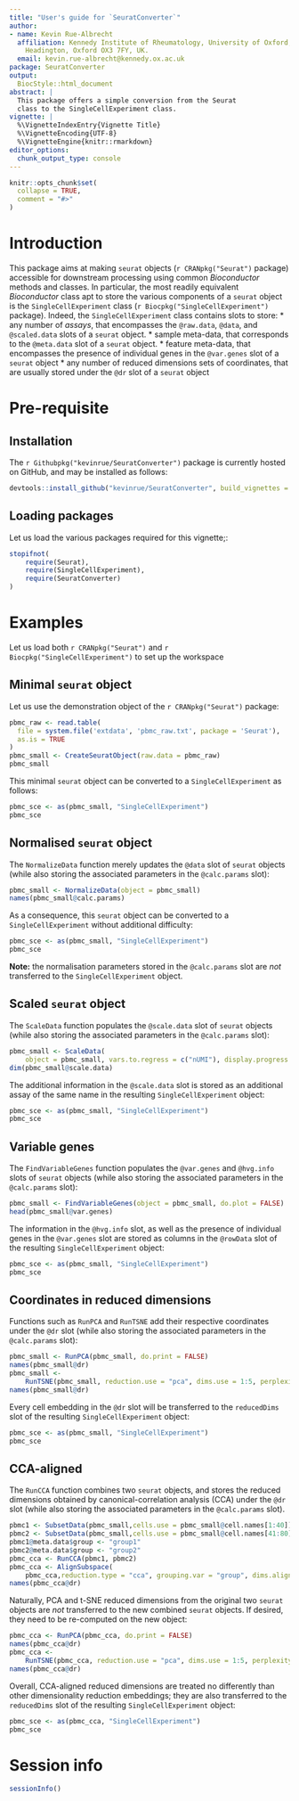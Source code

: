 ```yaml
---
title: "User's guide for `SeuratConverter`"
author:
- name: Kevin Rue-Albrecht
  affiliation: Kennedy Institute of Rheumatology, University of Oxford,
    Headington, Oxford OX3 7FY, UK.
  email: kevin.rue-albrecht@kennedy.ox.ac.uk
package: SeuratConverter
output:
  BiocStyle::html_document
abstract: |
  This package offers a simple conversion from the Seurat
  class to the SingleCellExperiment class.
vignette: |
  %\VignetteIndexEntry{Vignette Title}
  %\VignetteEncoding{UTF-8}
  %\VignetteEngine{knitr::rmarkdown}
editor_options: 
  chunk_output_type: console
---
```


```r
knitr::opts_chunk$set(
  collapse = TRUE,
  comment = "#>"
)
```

# Introduction

This package aims at making `seurat` objects (`r CRANpkg("Seurat")` package)
accessible for downstream
processing using common _Bioconductor_ methods and classes.
In particular, the most readily equivalent _Bioconductor_ class apt
to store the various components of a `seurat` object is the
`SingleCellExperiment` class (`r Biocpkg("SingleCellExperiment")` package).
Indeed, the `SingleCellExperiment` class contains slots to store:
* any number of _assays_, that encompasses the `@raw.data`, `@data`, and
    `@scaled.data` slots of a `seurat` object.
* sample meta-data, that corresponds to the `@meta.data` slot of a `seurat`
    object.
* feature meta-data, that encompasses the presence of individual genes in the
    `@var.genes` slot of a `seurat` object
* any number of reduced dimensions sets of coordinates, that are usually
    stored under the `@dr` slot of a `seurat` object

# Pre-requisite

## Installation

The `r Githubpkg("kevinrue/SeuratConverter")` package is currently hosted
on GitHub, and may be installed as follows:

```r
devtools::install_github("kevinrue/SeuratConverter", build_vignettes = TRUE)
```

## Loading packages

Let us load the various packages required for this vignette;:

```r
stopifnot(
    require(Seurat),
    require(SingleCellExperiment),
    require(SeuratConverter)
)
```

# Examples

Let us load both `r CRANpkg("Seurat")` and `r Biocpkg("SingleCellExperiment")`
to set up the workspace

## Minimal `seurat` object

Let us use the demonstration object of the `r CRANpkg("Seurat")` package:

```r
pbmc_raw <- read.table(
  file = system.file('extdata', 'pbmc_raw.txt', package = 'Seurat'),
  as.is = TRUE
)
pbmc_small <- CreateSeuratObject(raw.data = pbmc_raw)
pbmc_small
```

This minimal `seurat` object can be converted to a `SingleCellExperiment`
as follows:

```r
pbmc_sce <- as(pbmc_small, "SingleCellExperiment")
pbmc_sce
```

## Normalised `seurat` object

The `NormalizeData` function merely updates the `@data` slot of `seurat`
objects (while also storing the associated parameters in
the `@calc.params` slot):

```r
pbmc_small <- NormalizeData(object = pbmc_small)
names(pbmc_small@calc.params)
```

As a consequence, this `seurat` object can be converted to a
`SingleCellExperiment` without additional difficulty:

```r
pbmc_sce <- as(pbmc_small, "SingleCellExperiment")
pbmc_sce
```

**Note:** the normalisation parameters stored in the `@calc.params` slot
are _not_ transferred to the `SingleCellExperiment` object.

## Scaled `seurat` object

The `ScaleData` function populates the `@scale.data` slot of `seurat`
objects (while also storing the associated parameters in
the `@calc.params` slot):

```r
pbmc_small <- ScaleData(
    object = pbmc_small, vars.to.regress = c("nUMI"), display.progress = FALSE)
dim(pbmc_small@scale.data)
```

The additional information in the `@scale.data` slot is stored as an additional
assay of the same name in the resulting `SingleCellExperiment` object:

```r
pbmc_sce <- as(pbmc_small, "SingleCellExperiment")
pbmc_sce
```

## Variable genes

The `FindVariableGenes` function populates the `@var.genes` and `@hvg.info`
slots of `seurat` objects (while also storing the associated parameters in
the `@calc.params` slot):

```r
pbmc_small <- FindVariableGenes(object = pbmc_small, do.plot = FALSE)
head(pbmc_small@var.genes)
```

The information in the `@hvg.info` slot, as well as the presence of individual
genes in the `@var.genes` slot are stored as columns
in the `@rowData` slot of the resulting `SingleCellExperiment` object:

```r
pbmc_sce <- as(pbmc_small, "SingleCellExperiment")
pbmc_sce
```

## Coordinates in reduced dimensions

Functions such as `RunPCA` and `RunTSNE` add their respective coordinates
under the `@dr` slot (while also storing the associated parameters in
the `@calc.params` slot):

```r
pbmc_small <- RunPCA(pbmc_small, do.print = FALSE)
names(pbmc_small@dr)
pbmc_small <-
    RunTSNE(pbmc_small, reduction.use = "pca", dims.use = 1:5, perplexity=10)
names(pbmc_small@dr)
```

Every cell embedding in the `@dr` slot will be transferred to the
`reducedDims` slot of the resulting `SingleCellExperiment` object:

```r
pbmc_sce <- as(pbmc_small, "SingleCellExperiment")
pbmc_sce
```

## CCA-aligned

The `RunCCA` function combines two `seurat` objects, and stores
the reduced dimensions obtained by canonical-correlation analysis (CCA)
under the `@dr` slot (while also storing the associated parameters in
the `@calc.params` slot).

```r
pbmc1 <- SubsetData(pbmc_small,cells.use = pbmc_small@cell.names[1:40])
pbmc2 <- SubsetData(pbmc_small,cells.use = pbmc_small@cell.names[41:80])
pbmc1@meta.data$group <- "group1"
pbmc2@meta.data$group <- "group2"
pbmc_cca <- RunCCA(pbmc1, pbmc2)
pbmc_cca <- AlignSubspace(
    pbmc_cca,reduction.type = "cca", grouping.var = "group", dims.align = 1:2)
names(pbmc_cca@dr)
```

Naturally, PCA and t-SNE reduced dimensions from the original two `seurat`
objects are _not_ transferred to the new combined `seurat` objects.
If desired, they need to be re-computed on the new object:

```r
pbmc_cca <- RunPCA(pbmc_cca, do.print = FALSE)
names(pbmc_cca@dr)
pbmc_cca <-
    RunTSNE(pbmc_cca, reduction.use = "pca", dims.use = 1:5, perplexity=10)
names(pbmc_cca@dr)
```

Overall, CCA-aligned reduced dimensions are treated no differently than
other dimensionality reduction embeddings; they are also transferred to
the `reducedDims` slot of the resulting `SingleCellExperiment` object:

```r
pbmc_sce <- as(pbmc_cca, "SingleCellExperiment")
pbmc_sce
```

# Session info {.unnumbered}

```r
sessionInfo()
```
